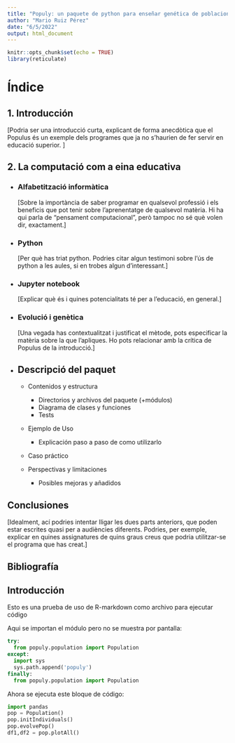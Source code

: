 ```yaml
---
title: "Populy: un paquete de python para enseñar genética de poblaciones"
author: "Mario Ruiz Pérez"
date: "6/5/2022"
output: html_document
---
```


```r
knitr::opts_chunk$set(echo = TRUE)
library(reticulate)
```

# Índice

## 1. Introducción
  [Podria ser una introducció curta, explicant de forma anecdòtica que el 
Populus és un exemple dels programes que ja no s'haurien de fer servir en 
educació superior. ]

## 2. La computació com a eina educativa

- ### Alfabetització informàtica
  [Sobre la importància de saber programar en qualsevol professió i els 
beneficis que pot tenir sobre l'aprenentatge de qualsevol matèria. Hi ha qui parla 
de "pensament computacional", però tampoc no sé què volen dir, exactament.]

- ### Python
  [Per què has triat python. Podries citar algun testimoni sobre l'ús de 
python a les aules, si en trobes algun d'interessant.]

- ### Jupyter notebook
  [Explicar què és i quines potencialitats té per a l'educació, en 
general.]

- ### Evolució i genètica
  [Una vegada has contextualitzat i justificat el mètode, pots especificar la 
matèria sobre la que l'apliques. Ho pots relacionar amb la crítica de Populus 
de la introducció.]

- ## Descripció del paquet
    - Contenidos y estructura
        * Directorios y archivos del paquete (+módulos)
        * Diagrama de clases y funciones
        * Tests
    - Ejemplo de Uso
        * Explicación paso a paso de como utilizarlo
    - Caso práctico

    - Perspectivas y limitaciones
        * Posibles mejoras y añadidos

## Conclusiones
  [Idealment, ací podries intentar lligar les dues parts anteriors, que poden 
estar escrites quasi per a audiències diferents. Podries, per exemple, 
explicar en quines assignatures de quins graus creus que podria utilitzar-se el 
programa que has creat.]

## Bibliografía

## Introducción

Esto es una prueba de uso de R-markdown como archivo para ejecutar código

Aqui se importan el módulo pero no se muestra por pantalla:

```python
try:
  from populy.population import Population
except:
  import sys
  sys.path.append('populy')
finally:
  from populy.population import Population
```

Ahora se ejecuta este bloque de código: 

```python
import pandas
pop = Population()
pop.initIndividuals()
pop.evolvePop()
df1,df2 = pop.plotAll()
```


